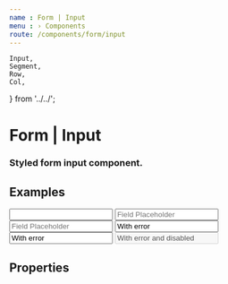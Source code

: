 ```yaml
---
name : Form | Input
menu : › Components
route: /components/form/input
---
```


    Input,
    Segment,
    Row,
    Col,
} from '../../';


# Form | Input
### Styled form input component.


## Examples

<Playground>
    <Row>
        <Col xs={12} sm={12} md={6}>
            <Segment padding="10px 0">
                <Input
                    type="email"
                    name="email"
                    id="ExampleInputWithoutPlaceholder"
                    label="E-mail (example)"
                />
            </Segment>
        </Col>
        <Col xs={12} sm={12} md={6}>
            <Segment padding="10px 0">
                <Input
                    type="text"
                    id="ExampleInputWithPlaceholder"
                    placeholder="Field Placeholder"
                />
            </Segment>
        </Col>
        <Col xs={12} sm={12} md={6}>
            <Segment padding="10px 0">
                <Input
                    type="text"
                    id="ExampleInput"
                    label="Field Label"
                    placeholder="Field Placeholder"
                />
            </Segment>
        </Col>
        <Col xs={12} sm={12} md={6}>
            <Segment padding="10px 0">
                <Input
                    type="text"
                    id="ExampleInputError"
                    value="With error"
                    label="Field Label"
                    placeholder="Field Placeholder"
                    error
                />
            </Segment>
        </Col>
        <Col xs={12} sm={12} md={6}>
            <Segment padding="10px 0">
                <Input
                    type="text"
                    id="ExampleInputErrorWithMsg"
                    value="With error"
                    label="Field Label"
                    placeholder="Field Placeholder"
                    error
                    errorMessage="And with error message"
                />
            </Segment>
        </Col>
        <Col xs={12} sm={12} md={6}>
            <Segment padding="10px 0">
                <Input
                    type="text"
                    id="ExampleInputErrorWithMsg"
                    value="With error and disabled"
                    label="Field Label"
                    placeholder="Field Placeholder"
                    error
                    errorMessage="And with error message"
                    disabled
                />
            </Segment>
        </Col>
    </Row>
</Playground>


## Properties
<Props of={Input} />
